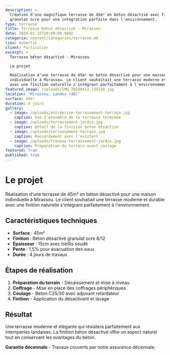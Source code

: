 ```yaml
---
description: >-
  Création d'une magnifique terrasse de 45m² en béton désactivé avec finition
  granulat ocre pour une intégration parfaite dans l'environnement.
type: terrasse
title: Terrasse béton désactivé - Mirassou
date: 2024-01-15T10:00:00.000Z
categorie: content/categories/terrasse.md
lieu: Aubertin
client: Particulier
excerpt: >
  Terrasse béton désactivé - Mirassou

  Le projet

  Réalisation d'une terrasse de 45m² en béton désactivé pour une maison
  individuelle à Mirassou. Le client souhaitait une terrasse moderne et durable
  avec une finition naturelle s'intégrant parfaitement à l'environnement.
featured_image: /uploads/IMG_20240411_135210.jpg
location: 'Mirassou, Landes (40)'
surface: 45m²
duration: 4 jours
gallery:
  - image: /uploads/entreprise-terrassement-terrain.jpg
    caption: Vue d'ensemble de la terrasse terminée
  - image: /uploads/terrassement-jardin.jpg
    caption: Détail de la finition béton désactivé
  - image: /uploads/terrassement-terrain.jpg
    caption: Raccordement avec l'existant
  - image: /uploads/travaux-terrassement-jardin.jpg
    caption: Préparation du terrain avant coulage
featured: true
published: true
---
```


# Le projet

Réalisation d'une terrasse de 45m² en béton désactivé pour une maison individuelle à Mirassou. Le client souhaitait une terrasse moderne et durable avec une finition naturelle s'intégrant parfaitement à l'environnement.

## Caractéristiques techniques

* **Surface** : 45m²
* **Finition** : Béton désactivé granulat ocre 8/12
* **Épaisseur** : 15cm avec treillis soudé
* **Pente** : 1,5% pour évacuation des eaux
* **Durée** : 4 jours de travaux

## Étapes de réalisation

1. **Préparation du terrain** - Décaissement et mise à niveau
2. **Coffrage** - Mise en place des coffrages périphériques
3. **Coulage** - Béton C25/30 avec adjuvant retardateur
4. **Finition** - Application du désactivant et lavage

## Résultat

Une terrasse moderne et élégante qui résistera parfaitement aux intempéries landaises. La finition béton désactivé offre un aspect naturel tout en conservant les avantages du béton.

**Garantie décennale** - Travaux couverts par notre assurance décennale.
